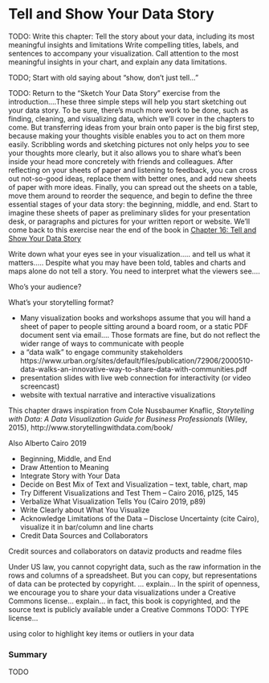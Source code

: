 # Tell and Show Your Data Story {#story}
TODO: Write this chapter: Tell the story about your data, including its most meaningful insights and limitations
Write compelling titles, labels, and sentences to accompany your visualization. Call attention to the most meaningful insights in your chart, and explain any data limitations.

TODO; Start with old saying about "show, don't just tell..."

TODO: Return to the "Sketch Your Data Story" exercise from the introduction....These three simple steps will help you start sketching out your data story. To be sure, there's much more work to be done, such as finding, cleaning, and visualizing data, which we'll cover in the chapters to come. But transferring ideas from your brain onto paper is the big first step, because making your thoughts visible enables you to act on them more easily. Scribbling words and sketching pictures not only helps *you* to see your thoughts more clearly, but it also allows you to share what's been inside your head more concretely with friends and colleagues. After reflecting on your sheets of paper and listening to feedback, you can cross out not-so-good ideas, replace them with better ones, and add new sheets of paper with more ideas. Finally, you can spread out the sheets on a table, move them around to reorder the sequence, and begin to define the three essential stages of your data story: the beginning, middle, and end. Start to imagine these sheets of paper as preliminary slides for your presentation desk, or paragraphs and pictures for your written report or website. We'll come back to this exercise near the end of the book in [Chapter 16: Tell and Show Your Data Story](story.html)

Write down what your eyes see in your visualization..... and tell us what it matters.....  Despite what you may have been told, tables and charts and maps alone do not tell a story. You need to interpret what the viewers see....

Who's your audience?

What's your storytelling format?

- Many visualization books and workshops assume that you will hand a sheet of paper to people sitting around a board room, or a static PDF document sent via email.... Those formats are fine, but do not reflect the wider range of ways to communicate with people
- a "data walk" to engage community stakeholders https://www.urban.org/sites/default/files/publication/72906/2000510-data-walks-an-innovative-way-to-share-data-with-communities.pdf
- presentation slides with live web connection for interactivity (or video screencast)
- website with textual narrative and interactive visualizations

This chapter draws inspiration from Cole Nussbaumer Knaflic, *Storytelling with Data: A Data Visualization Guide for Business Professionals* (Wiley, 2015), http://www.storytellingwithdata.com/book/

Also Alberto Cairo 2019

- Beginning, Middle, and End
- Draw Attention to Meaning
- Integrate Story with Your Data
- Decide on Best Mix of Text and Visualization -- text, table, chart, map
- Try Different Visualizations and Test Them -- Cairo 2016, p125, 145
- Verbalize What Visualization Tells You (Cairo 2019, p89)
- Write Clearly about What You Visualize
- Acknowledge Limitations of the Data  -- Disclose Uncertainty (cite Cairo), visualize it in bar/column and line charts
- Credit Data Sources and Collaborators

Credit sources and collaborators on dataviz products and readme files

Under US law, you cannot copyright data, such as the raw information in the rows and columns of a spreadsheet. But you can copy, but representations of data can be protected by copyright. ... explain...  In the spirit of openness, we encourage you to share your data visualizations under a Creative Commons license... explain... in fact, this book is copyrighted, and the source text is publicly available under a Creative Commons TODO: TYPE license...

using color to highlight key items or outliers in your data

### Summary {- #summary16}
TODO
